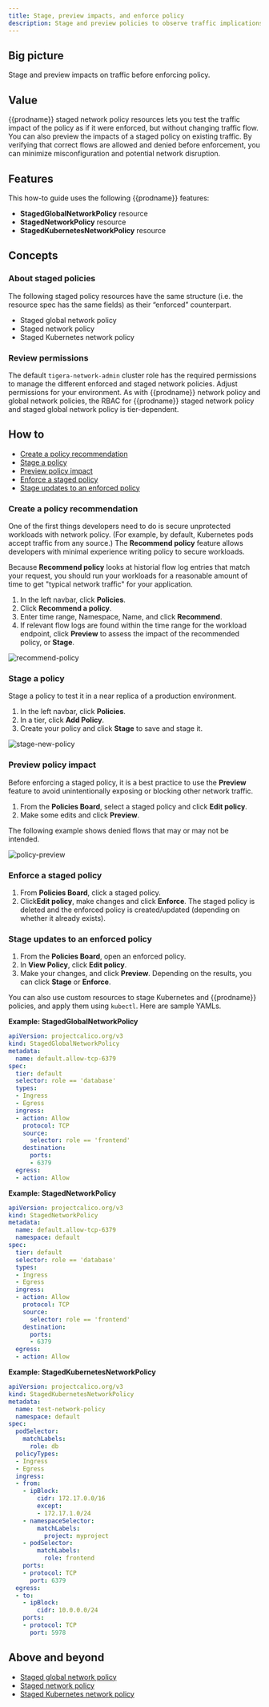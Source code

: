 ```yaml
---
title: Stage, preview impacts, and enforce policy
description: Stage and preview policies to observe traffic implications before enforcing them. 
---
```


## Big picture

Stage and preview impacts on traffic before enforcing policy.

## Value

{{prodname}} staged network policy resources lets you test the traffic impact of the policy as if it were enforced, but without changing traffic flow. You can also preview the impacts of a staged policy on existing traffic. By verifying that correct flows are allowed and denied before enforcement, you can minimize misconfiguration and potential network disruption.

## Features

This how-to guide uses the following {{prodname}} features:

- **StagedGlobalNetworkPolicy** resource
- **StagedNetworkPolicy** resource
- **StagedKubernetesNetworkPolicy** resource

## Concepts

### About staged policies

The following staged policy resources have the same structure (i.e. the resource spec has the same fields) as their “enforced” counterpart.

- Staged global network policy
- Staged network policy
- Staged Kubernetes network policy

### Review permissions

The default `tigera-network-admin` cluster role has the required permissions to manage the different enforced 
and staged network policies. Adjust permissions for your environment. As with {{prodname}} network policy and global network policies, the RBAC for {{prodname}} staged network policy and staged global network policy is tier-dependent.

## How to

- [Create a policy recommendation](#create-a-policy-recommendation)
- [Stage a policy](#stage-a-policy)
- [Preview policy impact](#preview-policy-impact)
- [Enforce a staged policy](#enforce-a-staged-policy)
- [Stage updates to an enforced policy](#stage-updates-to-an-enforced-policy)

### Create a policy recommendation

One of the first things developers need to do is secure unprotected workloads with network policy. (For example, by default, Kubernetes pods accept traffic from any source.) The **Recommend policy** feature allows developers with minimal experience writing policy to secure workloads. 

Because **Recommend policy** looks at historial flow log entries that match your request, you should run your workloads for a reasonable amount of time to get "typical network traffic" for your application.

1. In the left navbar, click **Policies**.
1. Click **Recommend a policy**.
1. Enter time range, Namespace, Name, and click **Recommend**. 
1. If relevant flow logs are found within the time range for the workload endpoint, click **Preview** to assess the impact of the recommended policy, or **Stage**.

![recommend-policy](/img/calico-cloud/recommend-policy.png)

### Stage a policy

Stage a policy to test it in a near replica of a production environment. 

1. In the left navbar, click **Policies**.
1. In a tier, click **Add Policy**. 
1. Create your policy and click **Stage** to save and stage it. 

![stage-new-policy](/img/calico-cloud/stage-new-policy.png)

### Preview policy impact

Before enforcing a staged policy, it is a best practice to use the **Preview** feature to avoid unintentionally exposing or blocking other network traffic. 

1. From the **Policies Board**, select a staged policy and click **Edit policy**.
1. Make some edits and click **Preview**.

The following example shows denied flows that may or may not be intended. 

![policy-preview](/img/calico-cloud/policy-preview.png)

### Enforce a staged policy

1. From **Policies Board**, click a staged policy. 
1. Click**Edit policy**, make changes and click **Enforce**. The staged policy is deleted and the enforced policy is created/updated (depending on whether it already exists).

### Stage updates to an enforced policy

1. From the **Policies Board**, open an enforced policy. 
1. In **View Policy**, click **Edit policy**.
1. Make your changes, and click **Preview**. Depending on the results, you can click **Stage**  or **Enforce**.

You can also use custom resources to stage Kubernetes and {{prodname}} policies, and apply them using `kubectl`. Here are sample YAMLs.

**Example: StagedGlobalNetworkPolicy**

```yaml
apiVersion: projectcalico.org/v3
kind: StagedGlobalNetworkPolicy
metadata:
  name: default.allow-tcp-6379
spec:
  tier: default
  selector: role == 'database'
  types:
  - Ingress
  - Egress
  ingress:
  - action: Allow
    protocol: TCP
    source:
      selector: role == 'frontend'
    destination:
      ports:
      - 6379
  egress:
  - action: Allow
```

**Example: StagedNetworkPolicy**

```yaml
apiVersion: projectcalico.org/v3
kind: StagedNetworkPolicy
metadata:
  name: default.allow-tcp-6379
  namespace: default
spec:
  tier: default
  selector: role == 'database'
  types:
  - Ingress
  - Egress
  ingress:
  - action: Allow
    protocol: TCP
    source:
      selector: role == 'frontend'
    destination:
      ports:
      - 6379
  egress:
  - action: Allow
```

**Example: StagedKubernetesNetworkPolicy**

```yaml
apiVersion: projectcalico.org/v3
kind: StagedKubernetesNetworkPolicy
metadata:
  name: test-network-policy
  namespace: default
spec:
  podSelector:
    matchLabels:
      role: db
  policyTypes:
  - Ingress
  - Egress
  ingress:
  - from:
    - ipBlock:
        cidr: 172.17.0.0/16
        except:
        - 172.17.1.0/24
    - namespaceSelector:
        matchLabels:
          project: myproject
    - podSelector:
        matchLabels:
          role: frontend
    ports:
    - protocol: TCP
      port: 6379
  egress:
  - to:
    - ipBlock:
        cidr: 10.0.0.0/24
    ports:
    - protocol: TCP
      port: 5978
```

## Above and beyond

- [Staged global network policy](../reference/resources/stagedglobalnetworkpolicy.mdx)
- [Staged network policy](../reference/resources/stagednetworkpolicy.mdx)
- [Staged Kubernetes network policy](../reference/resources/stagedkubernetesnetworkpolicy.mdx)
